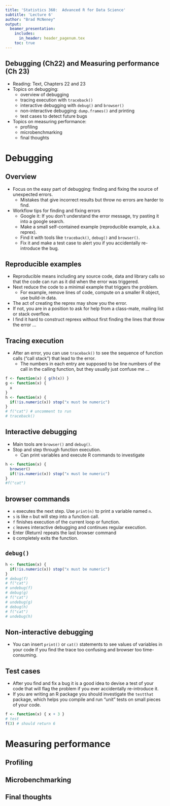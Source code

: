 ```yaml
---
title: 'Statistics 360:  Advanced R for Data Science'
subtitle: 'Lecture 6'
author: "Brad McNeney"
output: 
  beamer_presentation:
    includes:
      in_header: header_pagenum.tex
    toc: true
---
```


## Debugging (Ch22) and Measuring performance (Ch 23)

* Reading: Text, Chapters 22 and 23
* Topics on debugging:
    * overview of debugging
    * tracing execution with `traceback()`
    * interactive debugging with `debug()` and `browser()`
    * non-interactive debugging: `dump.frames()` and printing
    * test cases to detect future bugs
* Topics on measuring performance:
    * profiling
    * microbenchmarking
    * final thoughts


# Debugging

## Overview

* Focus on the easy part of debugging: finding and fixing
the source of unexpected errors.
    * Mistakes that give incorrect results but throw no errors
    are harder to find.
* Workflow tips for finding and fixing errors
    * Google it: If you don't understand the error message, try
    pasting it into a google search.
    * Make a small self-contained example (reproducible example, a.k.a. reprex). 
    * Find it with tools like `traceback()`, `debug()` and `browser()`.
    * Fix it and make a test case to alert you if you accidentally re-introduce the bug.
    
    
## Reproducible examples

* Reproducible means including any source code, data and library calls 
so that the code can run as it did when the error was triggered.
* Next reduce the code to a minimal example that triggers the problem.
    * For example, remove lines of code, compute on a smaller R object,
    use build-in data.
* The act of creating the reprex may show you the error.
* If not, you are in a position to ask for help from a class-mate, mailing list
or stack overflow.
* I find it hard to construct reprexs without first finding the lines
that throw the error ...


## Tracing execution

* After an error, you can use `traceback()` to see the sequence
of function calls ("call stack") that lead to the error. 
    * The numbers in each entry are supposed to be line numbers of the
    call in the calling function, but they usually just confuse me ...

\small

```r
f <- function(x) { g(h(x)) }
g <- function(x) { 
  x 
}
h <- function(x) {
  if(!is.numeric(x)) stop("x must be numeric")
}
# f("cat") # uncomment to run
# traceback()
```



## Interactive debugging

* Main tools are `browser()` and `debug()`.
* Stop and step through function execution.
    * Can print variables and execute R commands to investigate
    
\small

```r
h <- function(x) {
  browser()
  if(!is.numeric(x)) stop("x must be numeric")
}
#f("cat")
```

## browser commands

* `n` executes the next step. Use `print(n)` to print a variable named `n`.
* `s` is like `n` but will step into a function call.
* `f` finishes execution of the current loop or function.
* `c` leaves interactive debugging and continues regular execution.
* Enter (Return) repeats the last browser command
* `Q` completely exits the function.

## `debug()`
    
\small

```r
h <- function(x) {
  if(!is.numeric(x)) stop("x must be numeric")
}
# debug(f)
# f("cat")
# undebug(f)
# debug(g)
# f("cat")
# undebug(g)
# debug(h)
# f("cat")
# undebug(h)
```

## Non-interactive debugging

* You can insert `print()` or `cat()` statements to see values of 
variables in your code if you find the trace too confusing and 
browser too time-consuming.

## Test cases

* After you find and fix a bug it is a good idea to devise a test
of your code that will flag the problem if you ever accidentally
re-introduce it.
* If you are writing an R package you should investigate 
the `testthat` package, which helps you compile and run
"unit" tests on small pieces of your code.

\small

```r
f <- function(x) { x + 3 }
# test
f(3) # should return 6
```

# Measuring performance

## Profiling

## Microbenchmarking

## Final thoughts
